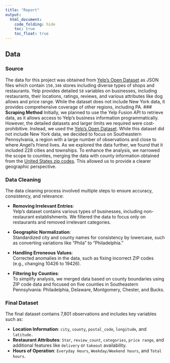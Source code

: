 ```yaml
---
title: "Report"
output: 
  html_document:
    code_folding: hide
    toc: true
    toc_float: true
---
```

## **Data**
### **Source**
  The data for this project was obtained from [Yelp's Open Dataset](https://www.yelp.com/dataset) as JSON files which contain `150,346` stores including diverse types of shops and restaurants. Yelp provides detailed `58` variables on businesses, including restaurants, their locations, ratings, reviews, and various attributes like dog allows and price range. While the dataset does not include New York data, it provides comprehensive coverage of other regions, including PA.
### **Scraping Method**
  Initially, we planned to use the Yelp Fusion API to retrieve data, as it allows access to Yelp’s business information programmatically. However, the detailed datasets and larger limits we required were cost-prohibitive. Instead, we used the [Yelp's Open Dataset](https://www.yelp.com/dataset). While this dataset did not include New York data, we decided to focus on Southeastern Pennsylvania, a region with a large number of observations and close to where Angel’s friend lives.
As we explored the data further, we found that it included 228 cities and townships. To enhance the analysis, we narrowed the scope to counties, merging the data with county information obtained from the [United States zip codes ](https://www.unitedstateszipcodes.org/pa/). This allowed us to provide a clearer geographic perspective.

### **Data Cleaning**
The data cleaning process involved multiple steps to ensure accuracy, consistency, and relevance:

- **Removing Irrelevant Entries**:  
  Yelp’s dataset contains various types of businesses, including non-restaurant establishments. We filtered the data to focus only on restaurants and removed irrelevant categories.

- **Geographic Normalization**:  
  Standardized city and county names for consistency by lowercase, such as converting variations like "Phila" to "Philadelphia."  

- **Handling Erroneous Values**:  
  Corrected anomalies in the data, such as fixing incorrect ZIP codes (e.g., changing 10426 to 19426).

- **Filtering by Counties**:  
  To simplify analysis, we merged data based on county boundaries using ZIP code data and focused on five counties in Southeastern Pennsylvania: Philadelphia, Delaware, Montgomery, Chester, and Bucks.

### **Final Dataset**
The final dataset contains 7,801 observations and includes key variables such as:

- **Location Information**: `city`, `county`, `postal_code`, `longitude`, and `latitude.`
- **Restaurant Attributes**: `Star`, `review_count`, `categories`, `price range`, and additional features like `delivery` or `takeout` availability.
- **Hours of Operation**: `Everyday Hours`, `Weekday/Weekend hours`, and `Total hours`.

